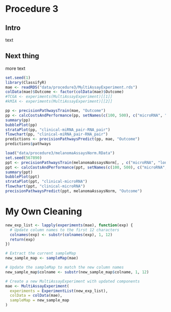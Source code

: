 # Procedure 3

## Intro

text

## Next thing

more text

```r
set.seed(1)
library(ClassifyR)
mae <- readRDS("data/procedure3/MultiAssayExperiment.rds")
colData(mae)$Outcome <- factor(colData(mae)$Outcome)
#TCGA <- experiments(MultiAssayExperiment)[[1]]
#kMIA <- experiments(MultiAssayExperiment)[[2]]

pp <- precisionPathwaysTrain(mae, "Outcome")
pp <- calcCostsAndPerformance(pp, setNames(c(100, 500), c("microRNA", "longRNA")))
summary(pp)
bubblePlot(pp)
strataPlot(pp, "clinical-miRNA_pair-RNA_pair")
flowchart(pp, "clinical-miRNA_pair-RNA_pair")
predictions <- precisionPathwaysPredict(pp, mae, "Outcome")
predictions$pathways
```

```r
load("data/procedure3/melanomaAssaysNorm.RData")
set.seed(567890)
ppt <- precisionPathwaysTrain(melanomaAssaysNorm[, , c("microRNA", "longRNA")], "class1vs4years", list(clinical = c("Person_StageatBank", "Tum_MetSize")))
ppt <- calcCostsAndPerformance(ppt, setNames(c(100, 500), c("microRNA", "longRNA")))
summary(ppt)
bubblePlot(ppt)
strataPlot(ppt, "clinical-microRNA")
flowchart(ppt, "clinical-microRNA")
precisionPathwaysPredict(ppt, melanomaAssaysNorm, "Outcome")
```



# My Own Cleaning
```r
new_exp_list <- lapply(experiments(mae), function(exp) {
  # Update column names to the first 12 characters
  colnames(exp) <- substr(colnames(exp), 1, 12)
  return(exp)
})

# Extract the current sampleMap
new_sample_map <- sampleMap(mae)

# Update the sampleMap to match the new column names
new_sample_map$colname <- substr(new_sample_map$colname, 1, 12)

# Create a new MultiAssayExperiment with updated components
mae <- MultiAssayExperiment(
  experiments = ExperimentList(new_exp_list),
  colData = colData(mae),
  sampleMap = new_sample_map
)

```

